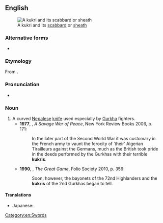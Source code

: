 ==English==
{{wikipedia}}
[[File:Kukri with sheath.JPG|thumb|A kukri and its [[scabbard]] or [[sheath]]]]

===Alternative forms===
* {{l|en|khukuri}}

===Etymology===
From {{etyl|ne|en}} {{m|ne|खुकुरी|tr=khukurī}}.

===Pronunciation===
* {{a|UK}} {{IPA|en|/ˈkʊkɹi/}}

===Noun===
{{en-noun}}

# A curved [[Nepalese]] [[knife]] used especially by [[Gurkha]] fighters.
#* '''1977''', {{w|Alistair Horne}}, ''A Savage War of Peace'', New York Review Books 2006, p. 171:
#*: In the later part of the Second World War it was customary in the French army to vaunt the ferocity of ‘their’ Algerian Tirailleurs against the Germans, much as the British took pride in the deeds performed by the Gurkhas with their terrible '''kukris'''.
#* '''1990''', {{w|Peter Hopkirk}}, ''The Great Game'', Folio Society 2010, p. 356:
#*: Soon, however, the bayonets of the 72nd Highlanders and the '''kukris''' of the 2nd Gurkhas began to tell.

====Translations====
{{trans-top|sabre}}
* Japanese: {{t|ja|ククリ|tr=kukuri}}
{{trans-bottom}}

[[Category:en:Swords]]